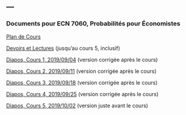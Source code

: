 ---
---

<link rel="stylesheet" href="styles.css" type="text/css">

### Documents pour ECN 7060, Probabilités pour Économistes

[Plan de Cours](./ECN7060/ECN7060A-A19-PC.pdf)

[Devoirs et Lectures](./ECN7060/ECN7060_DL.pdf) (jusqu'au cours 5, inclusif)

[Diapos, Cours 1, 2019/09/04](./ECN7060/ECN7060_1.pdf) (version corrigée après le cours)

[Diapos, Cours 2, 2019/09/11](./ECN7060/ECN7060_2.pdf) (version corrigée après le cours)

[Diapos, Cours 3, 2019/09/18](./ECN7060/ECN7060_3.pdf) (version corrigée après le cours)

[Diapos, Cours 4, 2019/09/25](./ECN7060/ECN7060_4.pdf) (version corrigée après le cours)

[Diapos, Cours 5, 2019/10/02](./ECN7060/ECN7060_5.pdf) (version juste avant le cours)